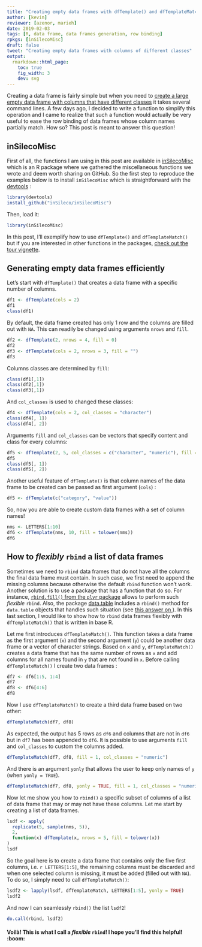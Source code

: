 ```yaml
---
title: "Creating empty data frames with dfTemplate() and dfTemplateMatch()"
author: [kevin]
reviewer: [azenor, marieh]
date: 2019-02-03
tags: [R, data frame, data frames generation, row binding]
rpkgs: [inSilecoMisc]
draft: false
tweet: "Creating empty data frames with columns of different classes"
output:
  rmarkdown::html_page:
    toc: true
    fig_width: 3
    dev: svg
---
```




Creating a data frame is fairly simple but when you need to [create a large empty data frame with columns that have different classes](https://stackoverflow.com/questions/10689055/create-an-empty-data-frame) it takes several command lines. A few days ago, I decided to write a function to simplify this operation and I came to realize that such a function would actually be very useful to ease the row binding of data frames whose column names partially match. How so? This post is meant to answer this question!


## inSilecoMisc

First of all, the functions I am using in this post are available in  [inSilecoMisc](http://insileco.github.io/inSilecoMisc/) which is an R package where we gathered the miscellaneous functions we wrote and deem worth sharing on GitHub. So the first step to reproduce the examples below is to install `inSilecoMisc` which is straightforward with the [devtools](https://cran.r-project.org/web/packages/devtools/index.html package) :

```r
library(devtools)
install_github("inSileco/inSilecoMisc")
```

Then, load it:

```r
library(inSilecoMisc)
```

In this post, I'll exemplify how to use `dfTemplate()` and `dfTemplateMatch()` but if you are interested in other functions in the packages, [check out the tour vignette](http://insileco.github.io/inSilecoMisc/articles/overview.html).



## Generating empty data frames efficiently

Let's start with `dfTemplate()` that creates a data frame with a specific number of columns.

```r
df1 <- dfTemplate(cols = 2)
df1
class(df1)
```

By default, the data frame created has only 1 row and the columns are filled out with `NA`. This can readily be changed using arguments `nrows` and `fill`.


```r
df2 <- dfTemplate(2, nrows = 4, fill = 0)
df2
df3 <- dfTemplate(cols = 2, nrows = 3, fill = "")
df3
```

Columns classes are determined by `fill`:

```r
class(df1[,1])
class(df2[,1])
class(df3[,1])
```

And `col_classes` is used to changed these classes:

```r
df4 <- dfTemplate(cols = 2, col_classes = "character")
class(df4[, 1])
class(df4[, 2])
```

Arguments `fill` and `col_classes` can be vectors that specify content and class
for every columns:

```r
df5 <- dfTemplate(2, 5, col_classes = c("character", "numeric"), fill = c("", 5))
df5
class(df5[, 1])
class(df5[, 2])
```

Another useful feature of `dfTemplate()` is that column names of the data frame to be created can be passed as first argument (`cols`) :

```r
df5 <- dfTemplate(c("category", "value"))
```

So, now you are able to create custom data frames with a set of column names!

```r
nms <- LETTERS[1:10]
df6 <- dfTemplate(nms, 10, fill = tolower(nms))
df6
```



## How to *flexibly* `rbind` a list of data frames

Sometimes we need to `rbind` data frames that do not have all the columns the final data frame must contain. In such case, we first need to append the missing columns because otherwise the default `rbind` function won't work. Another solution is to use a package that has a function that do so. For instance, [`rbind.fill()` from the `plyr` package](https://www.rdocumentation.org/packages/plyr/versions/1.8.4/topics/rbind.fill) allows to perform such *flexible* `rbind`. Also, the package [data.table](https://cran.r-project.org/web/packages/data.table/index.html) includes a `rbind()` method for `data.table` objects that handles such situation (see [this answer on <i class="fa fa-stack-overflow" aria-hidden="true"></i>](https://stackoverflow.com/questions/18003717/efficient-way-to-rbind-data-frames-with-different-columns)). In this last section, I would like to show how to `rbind` data frames flexibly with `dfTemplateMatch()` that is written in base R.

Let me first introduces `dfTemplateMatch()`. This function takes a data frame as the first argument (`x`) and the second argument (`y`) could be another data frame or a vector of character strings. Based on `x` and `y`, `dfTemplateMatch()` creates a data frame that has the same number of rows as `x` and add columns for all names found in `y` that are not found in `x`. Before calling `dfTemplateMatch()` I create two data frames :


```r
df7 <- df6[1:5, 1:4]
df7
df8 <- df6[4:6]
df8
```

Now I use `dfTemplateMatch()` to create a third data frame based on two other:

```r
dfTemplateMatch(df7, df8)
```

As expected, the output has 5 rows as `df6` and columns that are not in `df6` but in `df7` has been appended to `df6`. It is possible to use arguments `fill` and `col_classes` to custom the columns added.


```r
dfTemplateMatch(df7, df8, fill = 1, col_classes = "numeric")
```

And there is an argument `yonly` that allows the user to keep only names of `y` (when `yonly = TRUE`).

```r
dfTemplateMatch(df7, df8, yonly = TRUE, fill = 1, col_classes = "numeric")
```

Now let me show you how to `rbind()` a specific subset of columns of a list of data frame that may or may not have these columns. Let me start by creating a list of data frames.


```r
lsdf <- apply(
  replicate(5, sample(nms, 5)),
  2,
  function(x) dfTemplate(x, nrows = 5, fill = tolower(x))
)
lsdf
```

So the goal here is to create a data frame that contains only the five first
columns, i.e. `r LETTERS[1:5]`, the remaining columns must be discarded and
when one selected column is missing, it must be added (filled out with `NA`).
To do so, I simply need to call `dfTemplateMatch()`:


```r
lsdf2 <- lapply(lsdf, dfTemplateMatch, LETTERS[1:5], yonly = TRUE)
lsdf2
```

And now I can seamlessly `rbind()` the list `lsdf2`!

```r
do.call(rbind, lsdf2)
```




#### Voilà! This is what I call a *flexible* `rbind`! I hope you'll find this helpful! :boom:
